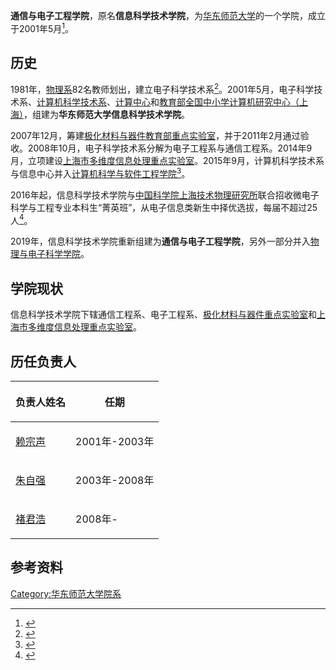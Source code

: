 {{Infobox University Department
 |名称              =信息科学技术学院
 |其他名称        = 
 |徽标              =
 |徽标说明        =
 |图像名称        = 
 |图像大小        =
 |图像说明        =
 |拉丁名称        =School of Information Science Technology, ECNU
 |隶属              =[[华东师范大学|华东师范大学]]
 |建立时间        =2001年5月
 |关闭时间        =
 |类型              =学院
 |下属              =
 |主管官员        =
 |主席              =
 |院长              =[[褚君浩|褚君浩]]
 |常务副院长     =[[段纯刚|段纯刚]]
 |副院长           =[[胡志高|胡志高]]、[[石艳玲|石艳玲]]、[[崔海英|崔海英]]
 |系主任           =
 |所长              =
 |部长              =
 |主任              =
 |党委书记        =[[郑正奇|郑正奇]]
 |头衔              =
 |头衔人名        =
 |教师              =
 |员工              =
 |学生              =1100
 |本科生           =
 |研究生           =
 |博士生           =
 |其他学生        =
 |地址              ={{CHN}}[[上海市|上海市]][[闵行区|闵行区]]
 |国家              =
 |省                 =
 |市                 =
 |坐标              =
 |网址              =[http://www.sist.ecnu.edu.cn/ www.sist.ecnu.edu.cn]
 |标志              =
 |脚注              =
}}

'''通信与电子工程学院'''，原名'''信息科学技术学院'''，为[[华东师范大学|华东师范大学]]的一个学院，成立于2001年5月<ref>{{cite web|title=学院简介|url=http://www.sist.ecnu.edu.cn/xyjj/list.htm|access-date=2017-03-04|archive-url=https://web.archive.org/web/20170421082609/http://www.sist.ecnu.edu.cn/xyjj/list.htm|archive-date=2017-04-21|dead-url=yes}}</ref>。

==历史==
1981年，[[华东师范大学物理系|物理系]]82名教师划出，建立电子科学技术系<ref>{{cite web|title=历史沿革|url=http://phy.ecnu.edu.cn/5830/list.htm|website=华东师范大学物理与材料科学学院|accessdate=2017-03-04|archive-date=2018-07-06|archive-url=https://web.archive.org/web/20180706130846/http://phy.ecnu.edu.cn/5830/list.htm|dead-url=no}}</ref>。2001年5月，电子科学技术系、[[华东师范大学计算机科学技术系|计算机科学技术系]]、[[华东师范大学计算中心|计算中心]]和[[教育部全国中小学计算机研究中心（上海）|教育部全国中小学计算机研究中心（上海）]]，组建为'''华东师范大学信息科学技术学院'''。

2007年12月，筹建[[极化材料与器件教育部重点实验室|极化材料与器件教育部重点实验室]]，并于2011年2月通过验收。2008年10月，电子科学技术系分解为电子工程系与通信工程系。2014年9月，立项建设[[上海市多维度信息处理重点实验室|上海市多维度信息处理重点实验室]]。2015年9月，计算机科学技术系与信息中心并入[[华东师范大学计算机科学与软件工程学院|计算机科学与软件工程学院]]<ref>{{cite web|title=历史沿革|url=http://www.sei.ecnu.edu.cn/Data/List/%E5%8E%86%E5%8F%B2%E6%B2%BF%E9%9D%A9|website=华东师范大学计算机科学与软件工程学院|accessdate=2017-03-04|archive-date=2017-02-18|archive-url=https://web.archive.org/web/20170218102409/http://www.sei.ecnu.edu.cn/Data/List/%E5%8E%86%E5%8F%B2%E6%B2%BF%E9%9D%A9|dead-url=no}}</ref>。

2016年起，信息科学技术学院与[[中国科学院上海技术物理研究所|中国科学院上海技术物理研究所]]联合招收微电子科学与工程专业本科生“菁英班”，从电子信息类新生中择优选拔，每届不超过25人<ref>{{Cite web|url=http://news.sina.com.cn/c/2016-04-27/doc-ifxruaee4868916.shtml|title=华东师范大学携手中国科学院开设菁英班|accessdate=2017-02-26|work=news.sina.com.cn|archive-date=2017-02-27|archive-url=https://web.archive.org/web/20170227062335/http://news.sina.com.cn/c/2016-04-27/doc-ifxruaee4868916.shtml|dead-url=no}}</ref>。

2019年，信息科学技术学院重新组建为'''通信与电子工程学院'''，另外一部分并入[[华东师范大学物理与电子科学学院|物理与电子科学学院]]。

==学院现状==
信息科学技术学院下辖通信工程系、电子工程系、[[极化材料与器件重点实验室|极化材料与器件重点实验室]]和[[上海市多维度信息处理重点实验室|上海市多维度信息处理重点实验室]]。

==历任负责人==
{| class="wikitable" border="1"
! 负责人姓名 !! 任期
|-align="center"  
|[[赖宗声|赖宗声]]||2001年-2003年
|-align="center"  
|[[朱自强|朱自强]]||2003年-2008年
|-align="center" 
|[[褚君浩|褚君浩]]||2008年-
|}

==参考资料==
{{reflist}}

{{华东师范大学}}
[[Category:华东师范大学院系|Category:华东师范大学院系]]
